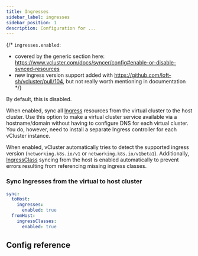 ```yaml
---
title: Ingresses
sidebar_label: ingresses
sidebar_position: 1
description: Configuration for ...
---
```



{/*
`ingresses.enabled`:
- covered by the generic section here: https://www.vcluster.com/docs/syncer/config#enable-or-disable-synced-resources
- new ingress version support added with https://github.com/loft-sh/vcluster/pull/104, but not really worth mentioning in documentation
*/}

By default, this is disabled. 

When enabled, sync all [Ingress](https://kubernetes.io/docs/concepts/services-networking/ingress/) resources from the virtual cluster to the host cluster. Use this option to make a virtual cluster service available via a hostname/domain without having to configure DNS for each virtual cluster. You do, however, need to install a separate Ingress controller for each vCluster instance.

When enabled, vCluster automatically tries to detect the supported ingress version (`networking.k8s.io/v1` or `networking.k8s.io/v1beta1`). Additionally, [IngressClass](https://kubernetes.io/docs/concepts/services-networking/ingress/#ingress-class) syncing from the host is enabled automatically to prevent errors resulting from referencing missing ingress classes.

### Sync Ingresses from the virtual to host cluster

```YAML
sync:
  toHost:
    ingresses:
      enabled: true
  fromHost:
    ingressClasses:
      enabled: true
```

## Config reference

<Ingress/>

